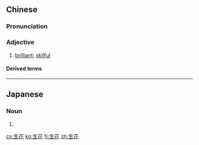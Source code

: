 ==Chinese==
{{zh-forms|lit=to grow flowers}}

===Pronunciation===
{{zh-pron
|m=shēnghuā
|c=saang1 faa1
|mn=chheⁿ-hoe/chhiⁿ-hoe
|cat=a
}}

===Adjective===
{{zh-adj}}

# {{lb|zh|literary|usually of writing}} [[brilliant]]; [[skilful]]

====Derived terms====
{{zh-der|口吻生花|夢筆生花|妙筆生花|彩管生花|枯木生花|步步生花|滿舌生花|滿面生花|生花之筆|生花妙筆|生花盆兒|生花筆|筆夢生花|筆底生花|管城生花|綵筆生花}}

----

==Japanese==
{{ja-kanjitab|い|o1=け|はな|k2=ばな|r=y|yomi=kun}}

===Noun===
{{ja-noun|いけばな}}

# {{alternative spelling of|生け花|lang=ja}}

[[cs:生花]]
[[ko:生花]]
[[fi:生花]]
[[zh:生花]]